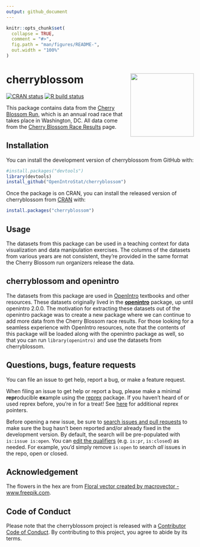 ```yaml
---
output: github_document
---
```


<!-- README.md is generated from README.Rmd. Please edit that file -->

```r
knitr::opts_chunk$set(
  collapse = TRUE,
  comment = "#>",
  fig.path = "man/figures/README-",
  out.width = "100%"
)
```

# cherryblossom <a href="https://openintrostat.github.io/cherryblossom"><img src="man/figures/cherryblossom-hex.png" align="right" height="170" /></a>

<!-- badges: start -->
[![CRAN status](https://www.r-pkg.org/badges/version/cherryblossom)](https://CRAN.R-project.org/package=cherryblossom)
[![R build status](https://github.com/OpenIntroStat/cherryblossom/workflows/R-CMD-check/badge.svg)](https://github.com/OpenIntroStat/cherryblossom/actions)
<!-- badges: end -->


This package contains data from the [Cherry Blossom Run](http://www.cherryblossom.org/), which is an annual road race that takes place in Washington, DC.
All data come from the [Cherry Blossom Race Results](http://www.cherryblossom.org/aboutus/results.php) page.

## Installation

You can install the development version of cherryblossom from GitHub with:

```r
#install.packages("devtools")
library(devtools)
install_github("OpenIntroStat/cherryblossom")
```

Once the package is on CRAN, you can install the released version of cherryblossom from [CRAN](https://CRAN.R-project.org) with:

``` r
install.packages("cherryblossom")
```

## Usage

The datasets from this package can be used in a teaching context for data visualization and data manipulation exercises. The columns of the datasets from various years are not consistent, they're provided in the same format the Cherry Blossom run organizers release the data.

## cherryblossom and openintro

The datasets from this package are used in [OpenIntro]() textbooks and other  resources.
These datasets originally lived in the [**openintro**]() package, up until openintro 2.0.0.
The motivation for extracting these datasets out of the openintro package was to create a new package where we can continue to add more data from the Cherry Blossom race results.
For those looking for a seamless experience with OpenIntro resources, note that the contents of this package will be loaded along with the openintro package as well, so that you can run `library(openintro)` and use the datasets from cherryblossom.

## Questions, bugs, feature requests

You can file an issue to get help, report a bug, or make a feature request.

When filing an issue to get help or report a bug, please make a minimal **repr**oducible **ex**ample using the  [reprex](https://reprex.tidyverse.org/) package. 
If you haven't heard of or used reprex before, you're in for a treat! 
See [here](https://www.tidyverse.org/help/) for additional reprex pointers.

Before opening a new issue, be sure to [search issues and pull requests](https://github.com/openintrostat/cherryblossom/issues) to make sure the bug hasn't been reported and/or already fixed in the development version. 
By default, the search will be pre-populated with `is:issue is:open`. 
You can [edit the qualifiers](https://help.github.com/articles/searching-issues-and-pull-requests/)  (e.g. `is:pr`, `is:closed`) as needed. 
For example, you'd simply remove `is:open` to search _all_ issues in the repo, open or closed.

## Acknowledgement

The flowers in the hex are from [Floral vector created by macrovector - www.freepik.com](https://www.freepik.com/free-photos-vectors/floral).

## Code of Conduct
  
Please note that the cherryblossom project is released with a [Contributor Code of Conduct](https://contributor-covenant.org/version/2/0/CODE_OF_CONDUCT.html). 
By contributing to this project, you agree to abide by its terms.
